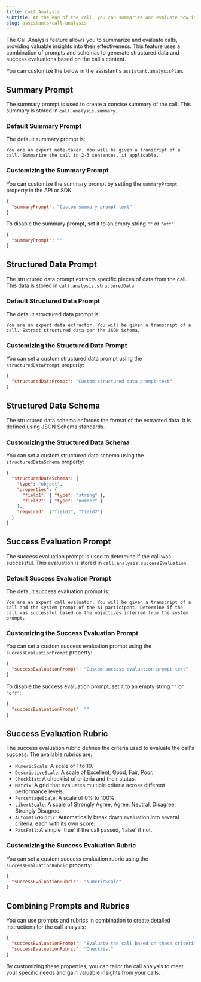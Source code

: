```yaml
---
title: Call Analysis
subtitle: At the end of the call, you can summarize and evaluate how it went.
slug: assistants/call-analysis
---
```



The Call Analysis feature allows you to summarize and evaluate calls, providing valuable insights into their effectiveness. This feature uses a combination of prompts and schemas to generate structured data and success evaluations based on the call's content.

You can customize the below in the assistant's `assistant.analysisPlan`.

## Summary Prompt

The summary prompt is used to create a concise summary of the call. This summary is stored in `call.analysis.summary`.

### Default Summary Prompt

The default summary prompt is:

```text
You are an expert note-taker. You will be given a transcript of a call. Summarize the call in 2-3 sentences, if applicable.
```

### Customizing the Summary Prompt

You can customize the summary prompt by setting the `summaryPrompt` property in the API or SDK:

```json
{
  "summaryPrompt": "Custom summary prompt text"
}
```

To disable the summary prompt, set it to an empty string `""` or `"off"`:

```json
{
  "summaryPrompt": ""
}
```

## Structured Data Prompt

The structured data prompt extracts specific pieces of data from the call. This data is stored in `call.analysis.structuredData`.

### Default Structured Data Prompt

The default structured data prompt is:

```text
You are an expert data extractor. You will be given a transcript of a call. Extract structured data per the JSON Schema.
```

### Customizing the Structured Data Prompt

You can set a custom structured data prompt using the `structuredDataPrompt` property:

```json
{
  "structuredDataPrompt": "Custom structured data prompt text"
}
```

## Structured Data Schema

The structured data schema enforces the format of the extracted data. It is defined using JSON Schema standards.

### Customizing the Structured Data Schema

You can set a custom structured data schema using the `structuredDataSchema` property:

```json
{
  "structuredDataSchema": {
    "type": "object",
    "properties": {
      "field1": { "type": "string" },
      "field2": { "type": "number" }
    },
    "required": ["field1", "field2"]
  }
}
```

## Success Evaluation Prompt

The success evaluation prompt is used to determine if the call was successful. This evaluation is stored in `call.analysis.successEvaluation`.

### Default Success Evaluation Prompt

The default success evaluation prompt is:

```text
You are an expert call evaluator. You will be given a transcript of a call and the system prompt of the AI participant. Determine if the call was successful based on the objectives inferred from the system prompt.
```

### Customizing the Success Evaluation Prompt

You can set a custom success evaluation prompt using the `successEvaluationPrompt` property:

```json
{
  "successEvaluationPrompt": "Custom success evaluation prompt text"
}
```

To disable the success evaluation prompt, set it to an empty string `""` or `"off"`:

```json
{
  "successEvaluationPrompt": ""
}
```

## Success Evaluation Rubric

The success evaluation rubric defines the criteria used to evaluate the call's success. The available rubrics are:

- `NumericScale`: A scale of 1 to 10.
- `DescriptiveScale`: A scale of Excellent, Good, Fair, Poor.
- `Checklist`: A checklist of criteria and their status.
- `Matrix`: A grid that evaluates multiple criteria across different performance levels.
- `PercentageScale`: A scale of 0% to 100%.
- `LikertScale`: A scale of Strongly Agree, Agree, Neutral, Disagree, Strongly Disagree.
- `AutomaticRubric`: Automatically break down evaluation into several criteria, each with its own score.
- `PassFail`: A simple 'true' if the call passed, 'false' if not.

### Customizing the Success Evaluation Rubric

You can set a custom success evaluation rubric using the `successEvaluationRubric` property:

```json
{
  "successEvaluationRubric": "NumericScale"
}
```

## Combining Prompts and Rubrics

You can use prompts and rubrics in combination to create detailed instructions for the call analysis:

```json
{
  "successEvaluationPrompt": "Evaluate the call based on these criteria:...",
  "successEvaluationRubric": "Checklist"
}
```

By customizing these properties, you can tailor the call analysis to meet your specific needs and gain valuable insights from your calls.